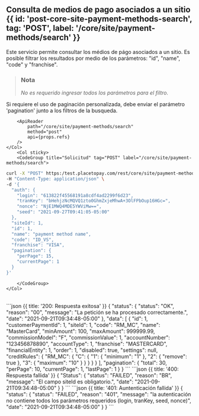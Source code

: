 
<MissingTranslationBanner />

## Consulta de medios de pago asociados a un sitio {{ id: 'post-core-site-payment-methods-search', tag: 'POST', label: '/core/site/payment-methods/search' }}

<Row>
    <Col>
        Este servicio permite consultar los médios de págo asociados a un sitio. 
Es posible filtrar los resultados por medio de los parámetros: "id", "name", "code" y "franchise".

> ### Nota 
>
> *No es requerido ingresar todos los parámetros para el filtro.*

Si requiere el uso de paginación personalizada, debe enviar el parámetro 'pagination' junto a los filtros de la busqueda.
    
        <ApiReader
            path="/core/site/payment-methods/search"
            method="post"
            api={props.refs}
        />
    </Col>
        <Col sticky>
        <CodeGroup title="Solicitud" tag="POST" label="/core/site/payment-methods/search">
```bash {{title: 'Consulta de medios de pago'}}
curl -X "POST" https:/test.placetopay.com/rest/core/site/payment-methods/search \
-H "Content-Type: application/json" \
-d '{
  "auth": {
    "login": "613822f45568191a8cdf4ad2299f6d23",
    "tranKey": "bHehjzNcMQVQ1zto0GhmZxjeMhwA+3OlFPbOup16HGc=",
    "nonce": "NjE1MWQ4MDE5YWViMw==",
    "seed": "2021-09-27T09:41:05-05:00"
  },
  "siteId": 1,
  "id": 1,
  "name": "payment method name",
  "code": "ID_VS",
  "franchise": "VISA",
  "pagination": {
    "perPage": 15,
    "currentPage": 1
  }
}'
```
        </CodeGroup>
    </Col>
</Row>

<Row>
    <Col>
        <ApiReader
            path="/core/site/payment-methods/search"
            method="post"
            type="response"
            api={props.refs}
        />
    </Col>
        <Col sticky>
        <br />
        <CodeGroup title="Respuesta">
```json {{ title: '200: Respuesta exitosa' }}
{
  "status": {
    "status": "OK",
    "reason": "00",
    "message": "La petición se ha procesado correctamente.",
    "date": "2021-09-21T09:34:48-05:00"
  },
  "data": [
    {
      "id": 1,
      "customerPaymentId": 1,
      "siteId": 1,
      "code": "RM_MC",
      "name": "MasterCard",
      "minAmount": 100,
      "maxAmount": 999999.99,
      "commissionModel": "F",
      "commissionValue": 1,
      "accountNumber": "123456878890",
      "accountType": 1,
      "franchise": "MASTERCARD",
      "financialEntity": 1,
      "order": 1,
      "disabled": true,
      "settings": null,
      "creditRules": {
        "RM_MC": {
          "C": {
            "1": {
              "minimum": "1"
            },
            "2": {
              "remove": true
            },
            "3": {
              "maximum": "10"
            }
          }
        }
      }
    }
  ],
  "pagination": {
    "total": 30,
    "perPage": 10,
    "currentPage": 1,
    "lastPage": 1
  }
}
```
```json {{ title: '400: Respuesta fallida' }}
{
  "Status": {
    "status": "FAILED",
    "reason": "BR",
    "message": "El campo siteId es obligatorio.",
    "date": "2021-09-21T09:34:48-05:00"
  }
}
```
```json {{ title: '401: Auntenticación fallida' }}
{
  "status": {
    "status": "FAILED",
    "reason": "401",
    "message": "la autenticación no contiene todos los parámetros requeridos (login, tranKey, seed, nonce)",
    "date": "2021-09-21T09:34:48-05:00"
  }
}
```
        </CodeGroup>
    </Col>
</Row>

